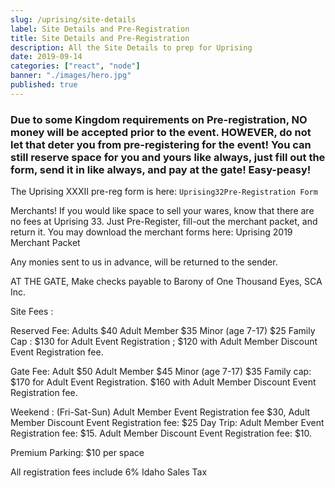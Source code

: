 ```yaml
---
slug: /uprising/site-details
label: Site Details and Pre-Registration
title: Site Details and Pre-Registration
description: All the Site Details to prep for Uprising
date: 2019-09-14
categories: ["react", "node"]
banner: "./images/hero.jpg"
published: true
---
```


### Due to some Kingdom requirements on Pre-registration, NO money will be accepted prior to the event. HOWEVER, do not let that deter you from pre-registering for the event! You can still reserve space for you and yours like always, just fill out the form, send it in like always, and pay at the gate! Easy-peasy!

The Uprising XXXII pre-reg form is here: `Uprising32Pre-Registration Form`

Merchants! If you would like space to sell your wares, know that there are no fees at Uprising 33. Just Pre-Register, fill-out the merchant packet, and return it. You may download the merchant forms here: Uprising 2019 Merchant Packet

Any monies sent to us in advance, will be returned to the sender.

AT THE GATE, Make checks payable to Barony of One Thousand Eyes, SCA Inc.

Site Fees :

Reserved Fee: Adults $40 Adult Member $35
Minor (age 7-17) $25
Family Cap : $130 for Adult Event Registration ; \$120 with Adult Member Discount Event Registration fee.

Gate Fee: Adult $50 Adult Member $45
Minor (age 7-17) $35
Family cap: $170 for Adult Event Registration. \$160 with Adult Member Discount Event Registration fee.

Weekend : (Fri-Sat-Sun) Adult Member Event Registration fee $30, Adult Member Discount Event Registration fee: $25
Day Trip: Adult Member Event Registration fee: $15. Adult Member Discount Event Registration fee: $10.

Premium Parking: \$10 per space

All registration fees include 6% Idaho Sales Tax

<!--
```jsx
import React from "react"
import { ThemeProvider } from "theme-ui"
import theme from "./theme"

export default props => (
  <ThemeProvider theme={theme}>{props.children}</ThemeProvider>
)
``` -->
